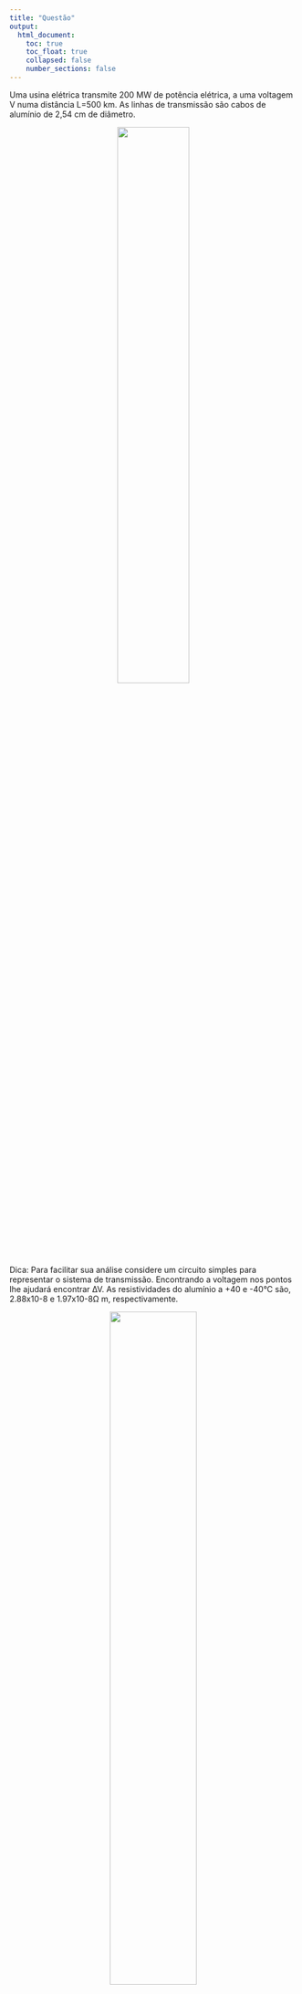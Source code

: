 ```yaml
---
title: "Questão"
output:
  html_document:
    toc: true
    toc_float: true
    collapsed: false
    number_sections: false
---
```


Uma usina elétrica transmite 200 MW de potência elétrica, a uma voltagem V numa distância L=500 km. As linhas de transmissão são cabos de alumínio de 2,54 cm de diâmetro.  

<center>
<a href = "https://virtual.ufmg.br/20202/pluginfile.php/445201/mod_data/intro/tema2_2.png">
![](images/Questao2.png){width=50%}
</a>
</center>

$~$

Dica: Para facilitar sua análise considere um circuito simples para representar o sistema de transmissão.  Encontrando a voltagem nos pontos lhe ajudará encontrar ∆V.  As resistividades do alumínio a +40 e -40°C são, 2.88x10-8 e 1.97x10-8Ω m, respectivamente.


<center>
<a href = "https://virtual.ufmg.br/20202/pluginfile.php/445201/mod_data/intro/t2dica.png">
![](images/Questao2-pt1.png){width=55%}

</a>
</center>

$~$




# Definindo a Resistência

(a) Encontre a resistência dos cabos quando a temperatura deles é de +40° C ou -40° C.  


Será utilizada a equação **(16)** para encontrar a resistência.

$$
R = \rho \cdot \frac{L}{A}  \hspace{1cm} (16)
$$

como, a resistividade do Alumínio é:

- $\rho_{+40ºC} = 2,88 \times 10^{-8} Ω \cdot m$
- $\rho_{-40ºC} = 1,97 \times 10^{-8} Ω \cdot m$




Área da Seção Transversal (A):

Diâmetro = 2,54 cm
Raio = 1,27 cm

$$A = \pi \cdot R^2$$
$$ A = \pi \cdot (1.27)^2 \approx 5,06 cm^2 $$
Área em $m^2 = 5,06 \cdot 10^{-4} \hspace{0.2cm} m^2$

Como são dois fios de comprimento L, será considerado nos cálculos que o comprimento é de 2L. 

Assim: 

(1) A +40ºC
$$
R_{+40ºC} = \frac{ \left ( 2,88 \times 10^{-8} Ω \cdot m \right) \cdot \left(2 \times 5 \cdot 10^5 \hspace{0.2cm} m \right)}{5,06 \cdot 10^{-4} \hspace{0.2cm} m^2} = \frac{28,80 \cdot 10^{-3} Ω \cdot m^2}{5,06 \cdot 10^{-4} \hspace{0.2cm} m^2} = 5,69 \cdot 10 Ω = 56,9 Ω
$$

(2) A -40ºC
$$
R_{-40ºC} = \frac{\left (1,97 \times 10^{-8} Ω \cdot m \right) \cdot \left(2 \times 5 \cdot 10^5 \hspace{0.2cm} m \right)}{5,06 \cdot 10^{-4} \hspace{0.2cm} m^2} = \frac{19,70 \cdot 10^{-3} Ω \cdot m^2}{5,06 \cdot 10^{-4} \hspace{0.2cm} m^2} = 3,89 \cdot 10 Ω = 38,9 Ω
$$


$~$



# Definindo a Variação de Tensão

(b) Há uma queda de voltagem, ∆V entre as duas linhas, de tal forma que a voltagem que chega ao usuário é V-∆V.  Encontre essa perda de voltagem em termos de R e a corrente I, e também em termos da potência P, e a voltagem V.  

<center>
![FIGURA 2](images/)


</center>

$~$



# Tensão Mínima

(c) É desejável que ∆V seja, no máximo, 2% de V.  Já que P e R são dados, qual seria a voltagem V mínima para manter ∆V abaixo de 2% de V para as duas temperaturas? 


<center> 
![FIGURA 3](images/)
</center> 

$~$

# Potência Dissipada

(d) Qual é a potência dissipada nas linhas a essas duas temperaturas?.

<center>
![FIGURA 4](images/)
</center> 

$~$

<iframe width="800" height="600" src="https://www.multisim.com/content/NAqsGxwEk6fG2THQkjJbJb/transmission-lines/open"></iframe>
